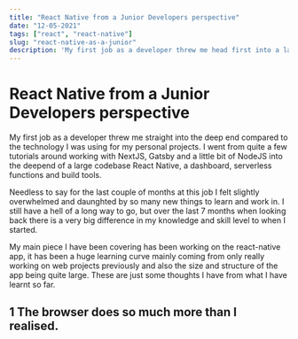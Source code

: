```yaml
---
title: "React Native from a Junior Developers perspective"
date: "12-05-2021"
tags: ["react", "react-native"]
slug: "react-native-as-a-junior"
description: 'My first job as a developer threw me head first into a large React Native project.'
---
```


# React Native from a Junior Developers perspective

My first job as a developer threw me straight into the deep end compared to the technology I was using for my personal projects. I went from quite a few tutorials around working with NextJS, Gatsby and a little bit of NodeJS into the deepend of a large codebase React Native, a dashboard, serverless functions and build tools.

Needless to say for the last couple of months at this job I felt slightly overwhelmed and daunghted by so many new things to learn and work in. I still have a hell of a long way to go, but over the last 7 months when looking back there is a very big difference in my knowledge and skill level to when I started. 

My main piece I have been covering has been working on the react-native app, it has been a huge learning curve mainly coming from only really working on web projects previously and also the size and structure of the app being quite large. These are just some thoughts I have from what I have learnt so far. 

## 1 The browser does so much more than I realised. 